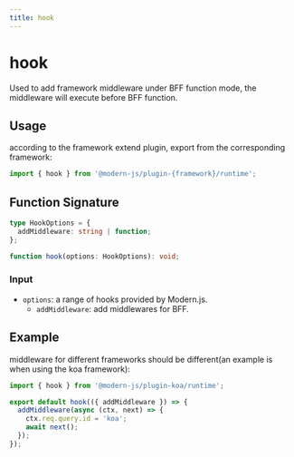 ```yaml
---
title: hook
---
```

# hook

Used to add framework middleware under BFF function mode, the middleware will execute before BFF function.

## Usage

according to the framework extend plugin, export from the corresponding framework:

```ts
import { hook } from '@modern-js/plugin-{framework}/runtime';
```

## Function Signature

```ts
type HookOptions = {
  addMiddleware: string | function;
};

function hook(options: HookOptions): void;
```

### Input

- `options`: a range of hooks provided by Modern.js.
  - `addMiddleware`: add middlewares for BFF.

## Example

middleware for different frameworks should be different(an example is when using the koa framework):

```ts title=api/_app.ts
import { hook } from '@modern-js/plugin-koa/runtime';

export default hook(({ addMiddleware }) => {
  addMiddleware(async (ctx, next) => {
    ctx.req.query.id = 'koa';
    await next();
  });
});
```
